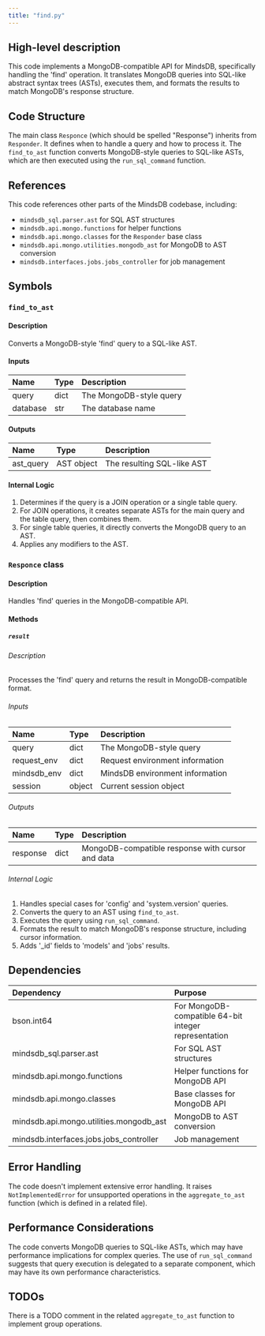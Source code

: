 ```yaml
---
title: "find.py"
---
```


## High-level description
This code implements a MongoDB-compatible API for MindsDB, specifically handling the 'find' operation. It translates MongoDB queries into SQL-like abstract syntax trees (ASTs), executes them, and formats the results to match MongoDB's response structure.

## Code Structure
The main class `Responce` (which should be spelled "Response") inherits from `Responder`. It defines when to handle a query and how to process it. The `find_to_ast` function converts MongoDB-style queries to SQL-like ASTs, which are then executed using the `run_sql_command` function.

## References
This code references other parts of the MindsDB codebase, including:
- `mindsdb_sql.parser.ast` for SQL AST structures
- `mindsdb.api.mongo.functions` for helper functions
- `mindsdb.api.mongo.classes` for the `Responder` base class
- `mindsdb.api.mongo.utilities.mongodb_ast` for MongoDB to AST conversion
- `mindsdb.interfaces.jobs.jobs_controller` for job management

## Symbols

### `find_to_ast`
#### Description
Converts a MongoDB-style 'find' query to a SQL-like AST.

#### Inputs
| Name | Type | Description |
|:-----|:-----|:------------|
| query | dict | The MongoDB-style query |
| database | str | The database name |

#### Outputs
| Name | Type | Description |
|:-----|:-----|:------------|
| ast_query | AST object | The resulting SQL-like AST |

#### Internal Logic
1. Determines if the query is a JOIN operation or a single table query.
2. For JOIN operations, it creates separate ASTs for the main query and the table query, then combines them.
3. For single table queries, it directly converts the MongoDB query to an AST.
4. Applies any modifiers to the AST.

### `Responce` class
#### Description
Handles 'find' queries in the MongoDB-compatible API.

#### Methods

##### `result`
###### Description
Processes the 'find' query and returns the result in MongoDB-compatible format.

###### Inputs
| Name | Type | Description |
|:-----|:-----|:------------|
| query | dict | The MongoDB-style query |
| request_env | dict | Request environment information |
| mindsdb_env | dict | MindsDB environment information |
| session | object | Current session object |

###### Outputs
| Name | Type | Description |
|:-----|:-----|:------------|
| response | dict | MongoDB-compatible response with cursor and data |

###### Internal Logic
1. Handles special cases for 'config' and 'system.version' queries.
2. Converts the query to an AST using `find_to_ast`.
3. Executes the query using `run_sql_command`.
4. Formats the result to match MongoDB's response structure, including cursor information.
5. Adds '_id' fields to 'models' and 'jobs' results.

## Dependencies
| Dependency | Purpose |
|:-----------|:--------|
| bson.int64 | For MongoDB-compatible 64-bit integer representation |
| mindsdb_sql.parser.ast | For SQL AST structures |
| mindsdb.api.mongo.functions | Helper functions for MongoDB API |
| mindsdb.api.mongo.classes | Base classes for MongoDB API |
| mindsdb.api.mongo.utilities.mongodb_ast | MongoDB to AST conversion |
| mindsdb.interfaces.jobs.jobs_controller | Job management |

## Error Handling
The code doesn't implement extensive error handling. It raises `NotImplementedError` for unsupported operations in the `aggregate_to_ast` function (which is defined in a related file).

## Performance Considerations
The code converts MongoDB queries to SQL-like ASTs, which may have performance implications for complex queries. The use of `run_sql_command` suggests that query execution is delegated to a separate component, which may have its own performance characteristics.

## TODOs
There is a TODO comment in the related `aggregate_to_ast` function to implement group operations.